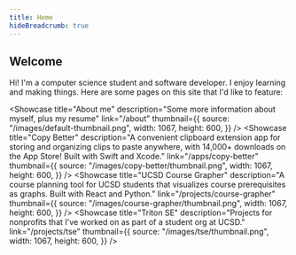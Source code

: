 ```yaml
---
title: Home
hideBreadcrumb: true
---
```



## Welcome

Hi! I'm a computer science student and software developer. I enjoy learning and making things. Here are some pages on this site that I'd like to feature:

<Showcase
  title="About me"
  description="Some more information about myself, plus my resume"
  link="/about"
  thumbnail={{
    source: "/images/default-thumbnail.png",
    width: 1067,
    height: 600,
  }}
/>
<Showcase
  title="Copy Better"
  description="A convenient clipboard extension app for storing and organizing clips to paste anywhere, with 14,000+ downloads on the App Store! Built with Swift and Xcode."
  link="/apps/copy-better"
  thumbnail={{
    source: "/images/copy-better/thumbnail.png",
    width: 1067,
    height: 600,
  }}
/>
<Showcase
  title="UCSD Course Grapher"
  description="A course planning tool for UCSD students that visualizes course prerequisites as graphs. Built with React and Python."
  link="/projects/course-grapher"
  thumbnail={{
    source: "/images/course-grapher/thumbnail.png",
    width: 1067,
    height: 600,
  }}
/>
<Showcase
  title="Triton SE"
  description="Projects for nonprofits that I've worked on as part of a student org at UCSD."
  link="/projects/tse"
  thumbnail={{
    source: "/images/tse/thumbnail.png",
    width: 1067,
    height: 600,
  }}
/>
